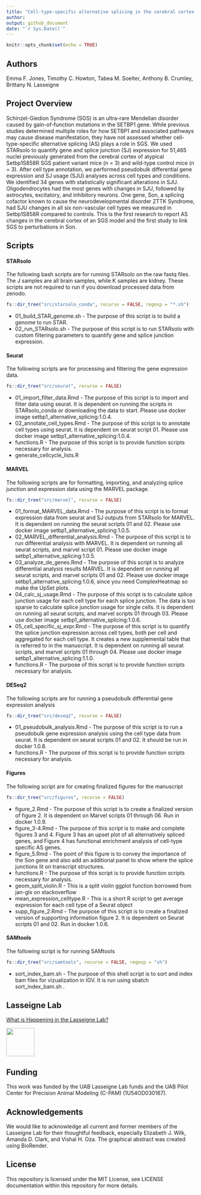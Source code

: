 ```yaml
---
title: "Cell-type-specific alternative splicing in the cerebral cortex of a Schinzel-Giedion Syndrome patient variant mouse model"
author:
output: github_document
date: "`r Sys.Date()`"
---
```


```r
knitr::opts_chunk$set(echo = TRUE)
```

## Authors 

Emma F. Jones, Timothy C. Howton, Tabea M. Soelter, Anthony B. Crumley, Brittany N. Lasseigne 

## Project Overview 

Schinzel-Giedion Syndrome (SGS) is an ultra-rare Mendelian disorder caused by gain-of-function mutations in the SETBP1 gene. While previous studies determined multiple roles for how SETBP1 and associated pathways may cause disease manifestation, they have not assessed whether cell-type-specific alternative splicing (AS) plays a role in SGS. We used STARsolo to quantify gene and splice junction (SJ) expression for 51,465 nuclei previously generated from the cerebral cortex of atypical Setbp1S858R SGS patient variant mice (n = 3) and wild-type control mice (n = 3). After cell type annotation, we performed pseudobulk differential gene expression and SJ usage (SJU) analyses across cell types and conditions. We identified 34 genes with statistically significant alterations in SJU. Oligodendrocytes had the most genes with changes in SJU, followed by astrocytes, excitatory, and inhibitory neurons. One gene, Son, a splicing cofactor known to cause the neurodevelopmental disorder ZTTK Syndrome, had SJU changes in all six non-vascular cell types we measured in Setbp1S858R compared to controls. This is the first research to report AS changes in the cerebral cortex of an SGS model and the first study to link SGS to perturbations in Son.

## Scripts 

#### STARsolo

The following bash scripts are for running STARsolo on the raw fastq files. The J samples are all brain samples, while K samples are kidney. These scripts are not required to run if you download processed data from zenodo.

```r
fs::dir_tree("src/starsolo_conda", recurse = FALSE, regexp = "*.sh")
```

* 01_build_STAR_genome.sh - The purpose of this script is to build a genome to run STAR.
* 02_run_STARsolo.sh - The purpose of this script is to run STARsolo with custom filtering parameters to quantify gene and splice junction expression.

#### Seurat

The following scripts are for processing and filtering the gene expression data.

```r
fs::dir_tree("src/seurat", recurse = FALSE)
```

* 01_import_filter_data.Rmd - The purpose of this script is to import and filter data using seurat. It is dependent on running the scripts in STARsolo_conda or downloading the data to start. Please use docker image setbp1_alternative_splicing:1.0.4.
* 02_annotate_cell_types.Rmd - The purpose of this script is to annotate cell types using seurat. It is dependent on seurat script 01. Please use docker image setbp1_alternative_splicing:1.0.4.
* functions.R - The purpose of this script is to provide function scripts necessary for analysis.
* generate_cellcycle_lists.R

#### MARVEL

The following scripts are for formatting, importing, and analyzing splice junction and expression data using the MARVEL package.

```r
fs::dir_tree("src/marvel", recurse = FALSE)
```

* 01_format_MARVEL_data.Rmd - The purpose of this script is to format expression data from seurat and SJ outputs from STARsolo for MARVEL. It is dependent on running the seurat scripts 01 and 02. Please use docker image setbp1_alternative_splicing:1.0.5.
* 02_MARVEL_differential_analysis.Rmd - The purpose of this script is to run differential analysis with MARVEL. It is dependent on running all seurat scripts, and marvel script 01. Please use docker image setbp1_alternative_splicing:1.0.5.
* 03_analyze_de_genes.Rmd - The purpose of this script is to analyze differential analysis results MARVEL. It is dependent on running all seurat scripts, and marvel scripts 01 and 02. Please use docker image setbp1_alternative_splicing:1.0.6, since you need ComplexHeatmap so make the UpSet plots.
* 04_calc_sj_usage.Rmd - The purpose of this script is to calculate splice junction usage for each cell type for each splice junction. The data is too sparse to calculate splice junction usage for single cells. It is dependent on running all seurat scripts, and marvel scripts 01 through 03. Please use docker image setbp1_alternative_splicing:1.0.6.
* 05_cell_specific_sj_expr.Rmd - The purpose of this script is to quantify the splice junction expression across cell types, both per cell and aggregated for each cell type. It creates a new supplemental table that is referred to in the manuscript. It is dependent on running all seurat scripts, and marvel scripts 01 through 04. Please use docker image setbp1_alternative_splicing:1.1.0. 
* functions.R - The purpose of this script is to provide function scripts necessary for analysis.

#### DESeq2

The following scripts are for running a pseudobulk differential gene expression analysis

```r
fs::dir_tree("src/deseq2", recurse = FALSE)
```
* 01_pseudobulk_analysis.Rmd - The purpose of this script is to run a pseudobulk gene expression analysis using the cell type data from seurat. It is dependent on seurat scripts 01 and 02. It should be run in docker 1.0.8.
* functions.R - The purpose of this script is to provide function scripts necessary for analysis.

#### Figures

The following script are for creating finalized figures for the manuscript

```r
fs::dir_tree("src/figures", recurse = FALSE)
```
* figure_2.Rmd - The purpose of this script is to create a finalized version of figure 2. It is dependent on Marvel scripts 01 through 06. Run in docker 1.0.9.
* figure_3-4.Rmd - The purpose of this script is to make and complete figures 3 and 4. Figure 3 has an upset plot of all alternatively spliced genes, and Figure 4 has functional enrichment analysis of cell-type specific AS genes.
* figure_5.Rmd - The point of this figure is to convey the importance of the Son gene and also add an additional panel to show where the splice junctions lit on transcript structures.
* functions.R - The purpose of this script is to provide function scripts necessary for analysis.
* geom_split_violin.R -  This is a split violin ggplot function borrowed from jan-glx on stackoverflow
* mean_expression_celltype.R - This is a short R script to get average expression for each cell type of a Seurat object
* supp_figure_2.Rmd - The purpose of this script is to create a finalized version of supporting information figure 2. It is dependent on Seurat scripts 01 and 02. Run in docker 1.0.6.

#### SAMtools

The following script is for running SAMtools

```r
fs::dir_tree("src/samtools", recurse = FALSE, regexp = "sh")
```

* sort_index_bam.sh - The purpose of this shell script is to sort and index bam files for vizualization in IGV. It is run using sbatch sort_index_bam.sh <sample id>.

## Lasseigne Lab 

[What is Happening in the Lasseigne Lab?](https://www.lasseigne.org/)

<img src="https://www.lasseigne.org/img/main/lablogo.png" width="75" height="75">

## Funding 

This work was funded by the UAB Lasseigne Lab funds and the UAB Pilot Center for Precision Animal Modeling (C-PAM) (1U54OD030167).

## Acknowledgements 

We would like to acknowledge all current and former members of the Lasseigne Lab for their thoughtful feedback, especially Elizabeth J. Wilk, Amanda D. Clark, and Vishal H. Oza. The graphical abstract was created using BioRender.

## License 

This repository is licensed under the MIT License, see LICENSE documentation within this repository for more details.
